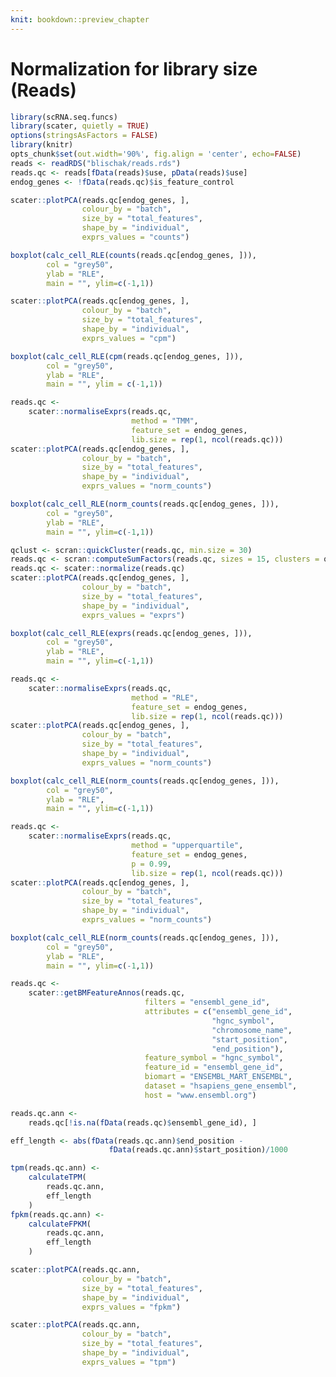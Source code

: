 ```yaml
---
knit: bookdown::preview_chapter
---
```


# Normalization for library size (Reads)

```r
library(scRNA.seq.funcs)
library(scater, quietly = TRUE)
options(stringsAsFactors = FALSE)
library(knitr)
opts_chunk$set(out.width='90%', fig.align = 'center', echo=FALSE)
reads <- readRDS("blischak/reads.rds")
reads.qc <- reads[fData(reads)$use, pData(reads)$use]
endog_genes <- !fData(reads.qc)$is_feature_control
```

```r
scater::plotPCA(reads.qc[endog_genes, ],
                colour_by = "batch",
                size_by = "total_features",
                shape_by = "individual",
                exprs_values = "counts")
```
```r
boxplot(calc_cell_RLE(counts(reads.qc[endog_genes, ])),
        col = "grey50",
        ylab = "RLE",
        main = "", ylim=c(-1,1))
```

```r
scater::plotPCA(reads.qc[endog_genes, ],
                colour_by = "batch",
                size_by = "total_features",
                shape_by = "individual",
                exprs_values = "cpm")
```
```r
boxplot(calc_cell_RLE(cpm(reads.qc[endog_genes, ])),
        col = "grey50",
        ylab = "RLE",
        main = "", ylim = c(-1,1))
```

```r
reads.qc <- 
    scater::normaliseExprs(reads.qc,
                           method = "TMM",
                           feature_set = endog_genes,
                           lib.size = rep(1, ncol(reads.qc)))
scater::plotPCA(reads.qc[endog_genes, ],
                colour_by = "batch",
                size_by = "total_features",
                shape_by = "individual",
                exprs_values = "norm_counts")
```
```r
boxplot(calc_cell_RLE(norm_counts(reads.qc[endog_genes, ])),
        col = "grey50",
        ylab = "RLE",
        main = "", ylim=c(-1,1))
```

```r
qclust <- scran::quickCluster(reads.qc, min.size = 30)
reads.qc <- scran::computeSumFactors(reads.qc, sizes = 15, clusters = qclust)
reads.qc <- scater::normalize(reads.qc)
scater::plotPCA(reads.qc[endog_genes, ],
                colour_by = "batch",
                size_by = "total_features",
                shape_by = "individual",
                exprs_values = "exprs")
```

```r
boxplot(calc_cell_RLE(exprs(reads.qc[endog_genes, ])),
        col = "grey50",
        ylab = "RLE",
        main = "", ylim=c(-1,1))
```

```r
reads.qc <- 
    scater::normaliseExprs(reads.qc,
                           method = "RLE",
                           feature_set = endog_genes,
                           lib.size = rep(1, ncol(reads.qc)))
scater::plotPCA(reads.qc[endog_genes, ],
                colour_by = "batch",
                size_by = "total_features",
                shape_by = "individual",
                exprs_values = "norm_counts")
```

```r
boxplot(calc_cell_RLE(norm_counts(reads.qc[endog_genes, ])),
        col = "grey50",
        ylab = "RLE",
        main = "", ylim=c(-1,1))
```

```r
reads.qc <- 
    scater::normaliseExprs(reads.qc,
                           method = "upperquartile", 
                           feature_set = endog_genes,
                           p = 0.99,
                           lib.size = rep(1, ncol(reads.qc)))
scater::plotPCA(reads.qc[endog_genes, ],
                colour_by = "batch",
                size_by = "total_features",
                shape_by = "individual",
                exprs_values = "norm_counts")
```
```r
boxplot(calc_cell_RLE(norm_counts(reads.qc[endog_genes, ])),
        col = "grey50",
        ylab = "RLE",
        main = "", ylim=c(-1,1))
```

```r
reads.qc <-
    scater::getBMFeatureAnnos(reads.qc,
                              filters = "ensembl_gene_id", 
                              attributes = c("ensembl_gene_id",
                                             "hgnc_symbol",
                                             "chromosome_name",
                                             "start_position",
                                             "end_position"), 
                              feature_symbol = "hgnc_symbol",
                              feature_id = "ensembl_gene_id",
                              biomart = "ENSEMBL_MART_ENSEMBL", 
                              dataset = "hsapiens_gene_ensembl",
                              host = "www.ensembl.org")
```

```r
reads.qc.ann <-
    reads.qc[!is.na(fData(reads.qc)$ensembl_gene_id), ]
```

```r
eff_length <- abs(fData(reads.qc.ann)$end_position -
                      fData(reads.qc.ann)$start_position)/1000
```

```r
tpm(reads.qc.ann) <-
    calculateTPM(
        reads.qc.ann,
        eff_length
    )
fpkm(reads.qc.ann) <-
    calculateFPKM(
        reads.qc.ann,
        eff_length
    )
```

```r
scater::plotPCA(reads.qc.ann,
                colour_by = "batch",
                size_by = "total_features",
                shape_by = "individual",
                exprs_values = "fpkm")
```

```r
scater::plotPCA(reads.qc.ann,
                colour_by = "batch",
                size_by = "total_features",
                shape_by = "individual",
                exprs_values = "tpm")
```
